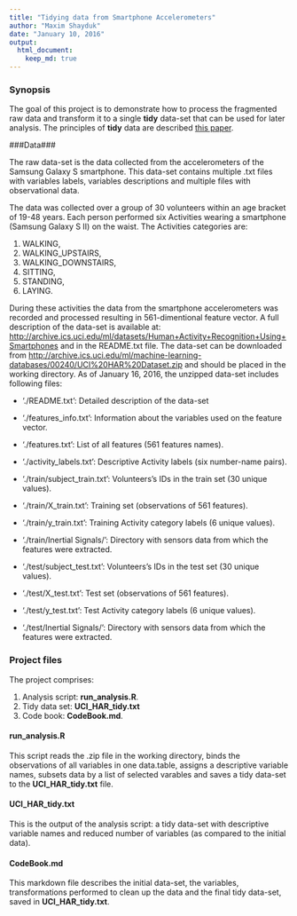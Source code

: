 ```yaml
---
title: "Tidying data from Smartphone Accelerometers"
author: "Maxim Shayduk"
date: "January 10, 2016"
output: 
  html_document:
    keep_md: true
---
```


### Synopsis ###
The goal of this project is to demonstrate how to process the fragmented raw data and transform it to a single **tidy** data-set that can be used for later analysis.  The  principles of **tidy** data are described [this paper](http://vita.had.co.nz/papers/tidy-data.pdf>). 

###Data###

The raw data-set is the data collected from the accelerometers of the Samsung Galaxy S smartphone. This data-set contains multiple .txt files  with variables labels, variables descriptions and multiple files with observational data. 

The data was collected over a group of 30 volunteers within an age bracket of 19-48 years. Each person performed six Activities wearing a smartphone (Samsung Galaxy S II) on the waist. The Activities categories are: 

  1. WALKING, 
  2. WALKING_UPSTAIRS, 
  3. WALKING_DOWNSTAIRS, 
  4. SITTING, 
  5. STANDING, 
  6. LAYING.

During these activities the data from the smartphone accelerometers was recorded and processed resulting in 561-dimentional feature vector. A full description of the data-set is available at: 
 <http://archive.ics.uci.edu/ml/datasets/Human+Activity+Recognition+Using+Smartphones> and in the README.txt file.
The data-set can be  downloaded from <http://archive.ics.uci.edu/ml/machine-learning-databases/00240/UCI%20HAR%20Dataset.zip> and should be placed in the working directory. 
As of January 16, 2016, the unzipped data-set includes following files:

- './README.txt':  Detailed description of the data-set

- './features_info.txt': Information about the variables used on the feature vector.
- './features.txt': List of all features (561 features names).
- './activity_labels.txt': Descriptive Activity labels (six number-name pairs).

- './train/subject_train.txt': Volunteers's IDs in the train set (30 unique values).
- './train/X_train.txt': Training set (observations of 561 features).
- './train/y_train.txt': Training Activity category labels (6 unique values).
- './train/Inertial Signals/': Directory with sensors data from which the features were extracted.


- './test/subject_test.txt': Volunteers's IDs in the test set (30 unique values).
- './test/X_test.txt': Test set (observations of 561 features).
- './test/y_test.txt': Test  Activity category labels (6 unique values).
- './test/Inertial Signals/': Directory with sensors data from which the features were extracted.

### Project files###

The project comprises:

  1. Analysis script: **run_analysis.R**.
  2. Tidy data set:  **UCI_HAR_tidy.txt**
  3. Code book: **CodeBook.md**.

#### run_analysis.R ####

This script reads the .zip file in the working directory, binds the observations of all variables in one data.table, assigns a descriptive variable names, subsets data by a list of selected varables and saves a tidy data-set to the **UCI_HAR_tidy.txt** file.

#### UCI_HAR_tidy.txt ####

This is the output of the analysis script: a tidy data-set with descriptive variable names and reduced number of variables (as compared to the initial data).

#### CodeBook.md #### 

 This markdown file describes the initial data-set, the variables, transformations performed to clean up the data and the final tidy data-set,  saved in **UCI_HAR_tidy.txt**.